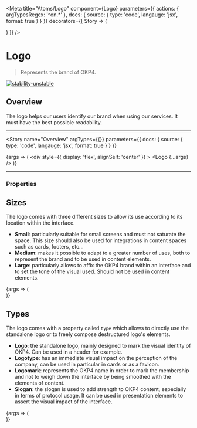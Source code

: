 
<Meta
  title="Atoms/Logo"
  component={Logo}
  parameters={{
    actions: { argTypesRegex: '^on.*' },
    docs: { source: { type: 'code', langauge: 'jsx', format: true } }
  }}
  decorators={[
    Story => (
      <ThemeProvider>
        <div className="component-story-main">
          <ThemeSwitcher />
          <Story />
        </div>
      </ThemeProvider>
    )
  ]}
/>

# Logo

> Represents the brand of OKP4.

[![stability-unstable](https://img.shields.io/badge/stability-unstable-yellow.svg)](https://github.com/emersion/stability-badges#unstable)

## Overview

The logo helps our users identify our brand when using our services. It must have the best possible readability.

---

<Story
  name="Overview"
  argTypes={{}}
  parameters={{ docs: { source: { type: 'code', langauge: 'jsx', format: true } } }}
>
  {args => (
    <div
      style={{
        display: 'flex',
        alignSelf: 'center'
      }}
    >
      <Logo {...args} />
    </div>
  )}
</Story>

---

### Properties

<ArgsTable story="Overview" />

## Sizes

The logo comes with three different sizes to allow its use according to its location within the interface.

- **Small**: particularly suitable for small screens and must not saturate the space. This size should also be used for integrations in content spaces such as cards, footers, etc...
- **Medium**: makes it possible to adapt to a greater number of uses, both to represent the brand and to be used in content elements.
- **Large**: particularly allows to affix the OKP4 brand within an interface and to set the tone of the visual used. Should not be used in content elements.

<Canvas>
  <Story name="Sizes">
    {args => (
      <div
        style={{
          display: 'flex',
          alignItems: 'center',
          justifyContent: 'center',
          gap: '25px'
        }}
      >
        <Logo type="logo" size="small" />
        <Logo type="logo" size="medium" />
        <Logo type="logo" size="large" />
      </div>
    )}
  </Story>
</Canvas>

## Types

The logo comes with a property called `type` which allows to directly use the standalone logo or to freely compose destructured logo's elements.

- **Logo**: the standalone logo, mainly designed to mark the visual identity of OKP4. Can be used in a header for example.
- **Logotype**: has an immediate visual impact on the perception of the company, can be used in particular in cards or as a favicon.
- **Logomark**: represents the OKP4 name in order to mark the membership and not to weigh down the interface by being smoothed with the elements of content.
- **Slogan**: the slogan is used to add strength to OKP4 content, especially in terms of protocol usage. It can be used in presentation elements to assert the visual impact of the interface.

<Canvas>
  <Story name="Types">
    {args => (
      <div
        style={{
          display: 'flex',
          alignItems: 'center',
          justifyContent: 'center',
          gap: '35px'
        }}
      >
        <Logo size="medium" type="logo" />
        <Logo size="medium" type="logotype" />
        <Logo size="medium" type="logomark" />
        <Logo size="medium" type="slogan" />
      </div>
    )}
  </Story>
</Canvas>

